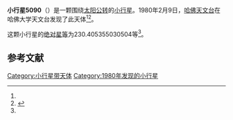 {{Infobox planet
| bgcolour = #FFFFC0
| name = 5090 Wyeth
| symbol = 
| image = 
| caption = 
| discovery = yes
| discovery_ref = 
| discoverer = [[哈佛天文台|哈佛天文台]]
| discovery_site = [[哈佛大学天文台|哈佛大学天文台]] 
| discovered = 1980年2月9日
| designations = yes
| mp_name = 
| named_after = 
| alt_names = 1980 CG/ 1934 PG / 1978 NV1 / 1986 LJ
| mp_category = [[主带小行星|主带小行星]]
| orbit_ref = <ref name="a">[http://ssd.jpl.nasa.gov/sbdb.cgi?sstr=5090 5090 Wyeth] {{Wayback|url=http://ssd.jpl.nasa.gov/sbdb.cgi?sstr=5090 |date=20140815022001 }}，小行星數據庫瀏覽器（JPL Small-Body Database Browser）－[[美国国家航空航天局|美国国家航空航天局]]喷气推进实验室</ref>
| epoch = 2456400.5 (2013年4月18日更新)
| aphelion = {{convert|3.272703970240866|AU|km|3|abbr=on|lk=out}}
| perihelion = {{convert|1.785355006943866|AU|km|3|abbr=on}}
| semimajor = {{convert|2.529029488592366|AU|km|3|abbr=on}}
| eccentricity = 0.294055283
| period = 1469.025271 [[日|日]]<br />4.02[[儒略年|儒略年]]
| avg_speed = 
| inclination = 9.605092170694867
| asc_node = 144.6767750448797
| mean_anomaly = 
| arg_peri = 230.405355030504
| satellites = 
| physical_characteristics = yes
| dimensions = 
| mass = 
| density = 
| surface_grav = 
| escape_velocity = 
| sidereal_day = 
| axial_tilt = 
| pole_ecliptic_lat = 
| pole_ecliptic_lon = 
| albedo = 
| temperatures= 
| temp_name1 = 
| mean_temp_1 = 
| max_temp_1 = 
| temp_name2 = 
| max_temp_2 = 
| spectral_type = 
| abs_magnitude = 230.405355030504
}}

'''小行星5090'''（{{lang-en|5090 Wyeth}}）是一颗围绕[[太阳|太阳]][[公转|公转]]的[[小行星|小行星]]。1980年2月9日，[[哈佛天文台|哈佛天文台]]在哈佛大学天文台发现了此天体<ref name="a" /><ref>{{cite news|title=小行星列表|url=http://cfa-www.harvard.edu/iau/lists/NumberedMPs.txt|accessdate=2013-07-08|newspaper=哈佛大学|archive-date=2008-05-17|archive-url=https://web.archive.org/web/20080517010638/http://cfa-www.harvard.edu/iau/lists/NumberedMPs.txt|dead-url=no}}</ref>。

这颗小行星的[[绝对星等|绝对星等]]为230.405355030504等<ref name="a" />。

==参考文献==
{{reflist}}
{{Minor Planet Number|[[小行星5089|小行星5089]]|[[小行星5091|小行星5091]]}}

{{小天体}}

[[Category:小行星带天体|Category:小行星带天体]]
[[Category:1980年发现的小行星|Category:1980年发现的小行星]]

{{asteroid-stub}}